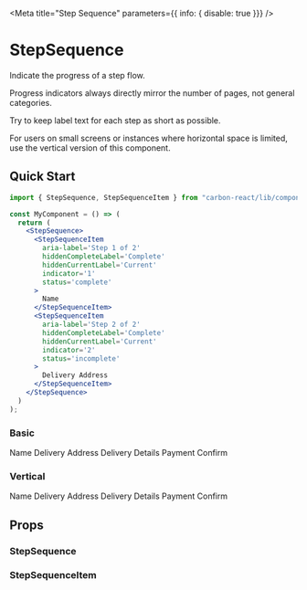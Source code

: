 
<Meta
  title="Step Sequence"
  parameters={{ info: { disable: true }}}
/>

# StepSequence

Indicate the progress of a step flow.

Progress indicators always directly mirror the number of pages, not general categories.

Try to keep label text for each step as short as possible.

For users on small screens or instances where horizontal space is limited, use the vertical version of this component.

## Quick Start

```jsx
import { StepSequence, StepSequenceItem } from "carbon-react/lib/components/step-sequence";

const MyComponent = () => (
  return (
    <StepSequence>
      <StepSequenceItem
        aria-label='Step 1 of 2'
        hiddenCompleteLabel='Complete'
        hiddenCurrentLabel='Current'
        indicator='1'
        status='complete'
      >
        Name
      </StepSequenceItem>
      <StepSequenceItem
        aria-label='Step 2 of 2'
        hiddenCompleteLabel='Complete'
        hiddenCurrentLabel='Current'
        indicator='2'
        status='incomplete'
      >
        Delivery Address
      </StepSequenceItem>
    </StepSequence>
  )
);
```

### Basic

<Preview>
  <Story name="Basic">
    <StepSequence>
      <StepSequenceItem
        aria-label='Step 1 of 5'
        hiddenCompleteLabel='Complete'
        hiddenCurrentLabel='Current'
        indicator='1'
        status='complete'
      >
        Name
      </StepSequenceItem>
      <StepSequenceItem
        aria-label='Step 2 of 5'
        hiddenCompleteLabel='Complete'
        hiddenCurrentLabel='Current'
        indicator='2'
        status='complete'
      >
        Delivery Address
      </StepSequenceItem>
      <StepSequenceItem
        aria-label='Step 3 of 5'
        hiddenCompleteLabel='Complete'
        hiddenCurrentLabel='Current'
        indicator='3'
        status='current'
      >
        Delivery Details
      </StepSequenceItem>
      <StepSequenceItem
        aria-label='Step 4 of 5'
        hiddenCompleteLabel='Complete'
        hiddenCurrentLabel='Current'
        indicator='4'
        status='incomplete'
      >
        Payment
      </StepSequenceItem>
      <StepSequenceItem
        aria-label='Step 5 of 5'
        hiddenCompleteLabel='Complete'
        hiddenCurrentLabel='Current'
        indicator='5'
        status='incomplete'
      >
        Confirm
      </StepSequenceItem>
    </StepSequence>
  </Story>
</Preview>

### Vertical

<Preview>
  <Story name="Vertical">
    <StepSequence orientation="vertical">
      <StepSequenceItem
        aria-label='Step 1 of 5'
        hiddenCompleteLabel='Complete'
        hiddenCurrentLabel='Current'
        indicator='1'
        status='complete'
      >
        Name
      </StepSequenceItem>
      <StepSequenceItem
        aria-label='Step 2 of 5'
        hiddenCompleteLabel='Complete'
        hiddenCurrentLabel='Current'
        indicator='2'
        status='complete'
      >
        Delivery Address
      </StepSequenceItem>
      <StepSequenceItem
        aria-label='Step 3 of 5'
        hiddenCompleteLabel='Complete'
        hiddenCurrentLabel='Current'
        indicator='3'
        status='current'
      >
        Delivery Details
      </StepSequenceItem>
      <StepSequenceItem
        aria-label='Step 4 of 5'
        hiddenCompleteLabel='Complete'
        hiddenCurrentLabel='Current'
        indicator='4'
        status='incomplete'
      >
        Payment
      </StepSequenceItem>
      <StepSequenceItem
        aria-label='Step 5 of 5'
        hiddenCompleteLabel='Complete'
        hiddenCurrentLabel='Current'
        indicator='5'
        status='incomplete'
      >
        Confirm
      </StepSequenceItem>
    </StepSequence>
  </Story>
</Preview>

## Props

### StepSequence
<Props of={StepSequence} />

### StepSequenceItem
<Props of={StepSequenceItem} />